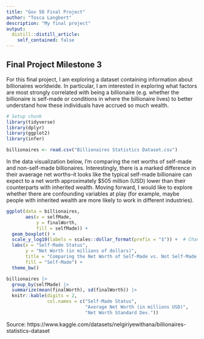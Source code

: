 ```yaml
---
title: "Gov 50 Final Project"
author: "Tosca Langbert"
description: "My final project"
output:
  distill::distill_article:
    self_contained: false
---
```


## Final Project Milestone 3
 
For this final project, I am exploring a dataset containing information about billionaires worldwide. In particular, I am interested in exploring what factors are most strongly correlated with being a billionaire (e.g. whether the billionaire is self-made or conditions in where the billionaire lives) to better understand how these individuals have accrued so much wealth. 

```r
# Setup chunk
library(tidyverse)
library(dplyr)
library(ggplot2)
library(infer)
```

```r
billionaires <- read.csv("Billionaires Statistics Dataset.csv")
```

In the data visualization below, I'm comparing the net worths of self-made and non-self-made billionaires. Interestingly, there is a marked difference in their avaerage net worths--it looks like the typical self-made billionaire can expect to a net worth approximately $505 million (USD) lower than their counterparts with inherited wealth. Moving forward, I would like to explore whether there are confounding variables at play (for example, maybe people with inherited wealth are more likely to work in different industries). 

```r
ggplot(data = billionaires, 
       aes(x = selfMade, 
           y = finalWorth, 
           fill = selfMade)) +
  geom_boxplot() +
  scale_y_log10(labels = scales::dollar_format(prefix = "$")) +  # Change scale of y axis w/ help of GPT <3 
  labs(x = "Self-Made Status", 
       y = "Net Worth (in millions of dollars)", 
       title = "Comparing the Net Worth of Self-Made vs. Not Self-Made Billionaires", 
       fill = "Self-Made") +
  theme_bw()
```

```r
billionaires |>
  group_by(selfMade) |>
  summarize(mean(finalWorth), sd(finalWorth)) |>
  knitr::kable(digits = 2,
               col.names = c("Self-Made Status", 
                             "Average Net Worth (in millions USD)",
                             "Net Worth Standard Dev.")) 
```




Source: https://www.kaggle.com/datasets/nelgiriyewithana/billionaires-statistics-dataset
